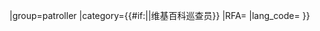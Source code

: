 {{User rights
|image=Wikipedia Patroller.png
|rights=[[Wikipedia:新頁面巡查|巡查员]]
|where={{#if:{{{1|}}}|{{{1}}}|[[中文维基百科]]}}
|group=patroller
|category={{#if:{{{1|}}}||维基百科巡查员}}
|RFA={{{RFA|}}}
|lang_code={{{lang_code|}}}
}}<noinclude>
{{documentation|Template:User rights/doc}}

[[Category:维基媒体用户框模板|{{SUBPAGENAME}}]]
</noinclude>